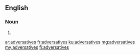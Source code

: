 ==English==

===Noun===
{{head|en|noun plural form}}

# {{plural of|adversative|lang=en}}

[[ar:adversatives]]
[[fr:adversatives]]
[[ku:adversatives]]
[[mg:adversatives]]
[[my:adversatives]]
[[fi:adversatives]]
